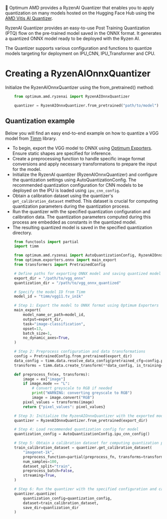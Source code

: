 <!--Copyright 2023 The HuggingFace Team. All rights reserved.
Licensed under the MIT License.
-->

🤗 Optimum AMD provides a RyzenAI Quantizer that enables you to apply quantization on many models hosted on the
Hugging Face Hub using the [AMD Vitis AI Quantizer](https://ryzenai.docs.amd.com/en/latest/vai_quant/vai_q_onnx.html).

RyzenAI Quantizer provides an easy-to-use Post Training Quantization (PTQ) flow on the pre-trained model saved in the
ONNX format. It generates a quantized ONNX model ready to be deployed with the Ryzen AI.

The Quantizer supports various configuration and functions to quantize models targeting for deployment on IPU_CNN,
IPU_Transformer and CPU.

# Creating a RyzenAIOnnxQuantizer

Initialize the RyzenAIOnnxQuantizer using the from_pretrained() method:

```python
    from optimum.amd.ryzenai import RyzenAIOnnxQuantizer

    quantizer = RyzenAIOnnxQuantizer.from_pretrained("path/to/model")
```

## Quantization example

Below you will find an easy end-to-end example on how to quantize a VGG model from [Timm](https://huggingface.co/docs/timm/index) library.

* To begin, export the VGG model to ONNX using [Optimum Exporters](https://huggingface.co/docs/optimum/main/en/exporters/onnx/overview). Ensure static shapes are specified for inference.
* Create a preprocessing function to handle specific image format conversions and apply necessary transformations to prepare the input for the model.
* Initialize the RyzenAI quantizer (RyzenAIOnnxQuantizer) and configure the quantization settings using AutoQuantizationConfig. The recommended quantization configuration for CNN models to be deployed on the IPU is loaded using `ipu_cnn_config`.
* Obtain a calibration dataset using the quantizer's `get_calibration_dataset` method. This dataset is crucial for computing quantization parameters during the quantization process.
* Run the quantizer with the specified quantization configuration and calibration data. The quantization parameters computed during this process are embedded as constants in the quantized model.
* The resulting quantized model is saved in the specified quantization directory.

```python
    from functools import partial
    import timm

    from optimum.amd.ryzenai import AutoQuantizationConfig, RyzenAIOnnxQuantizer
    from optimum.exporters.onnx import main_export
    from transformers import PretrainedConfig

    # Define paths for exporting ONNX model and saving quantized model
    export_dir = "/path/to/vgg_onnx"
    quantization_dir = "/path/to/vgg_onnx_quantized"

    # Specify the model ID from Timm
    model_id = "timm/vgg11.tv_in1k"

    # Step 1: Export the model to ONNX format using Optimum Exporters
    main_export(
        model_name_or_path=model_id,
        output=export_dir,
        task="image-classification",
        opset=13,
        batch_size=1,
        no_dynamic_axes=True,
    )

    # Step 2: Preprocess configuration and data transformations
    config = PretrainedConfig.from_pretrained(export_dir)
    data_config = timm.data.resolve_data_config(pretrained_cfg=config.pretrained_cfg)
    transforms = timm.data.create_transform(**data_config, is_training=False)

    def preprocess_fn(ex, transforms):
        image = ex["image"]
        if image.mode == "L":
            # Convert greyscale to RGB if needed
            print("WARNING: converting greyscale to RGB")
            image = image.convert("RGB")
        pixel_values = transforms(image)
        return {"pixel_values": pixel_values}

    # Step 3: Initialize the RyzenAIOnnxQuantizer with the exported model
    quantizer = RyzenAIOnnxQuantizer.from_pretrained(export_dir)

    # Step 4: Load recommended quantization config for model
    quantization_config = AutoQuantizationConfig.ipu_cnn_config()

    # Step 5: Obtain a calibration dataset for computing quantization parameters
    train_calibration_dataset = quantizer.get_calibration_dataset(
        "imagenet-1k",
        preprocess_function=partial(preprocess_fn, transforms=transforms),
        num_samples=100,
        dataset_split="train",
        preprocess_batch=False,
        streaming=True,
    )

    # Step 6: Run the quantizer with the specified configuration and calibration data
    quantizer.quantize(
        quantization_config=quantization_config,
        dataset=train_calibration_dataset,
        save_dir=quantization_dir
    )

```